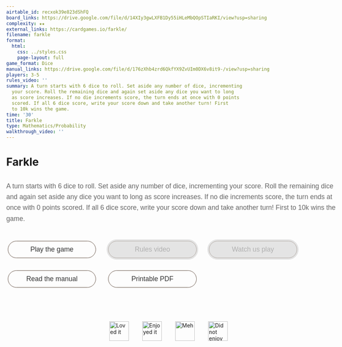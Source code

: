 ```yaml
---
airtable_id: recxok39e823dShFQ
board_links: https://drive.google.com/file/d/14XIy3gwLXFB1Dy55iHLeMbQOpSTIaRKI/view?usp=sharing
complexity: ★★
external_links: https://cardgames.io/farkle/
filename: farkle
format:
  html:
    css: ../styles.css
    page-layout: full
game_format: Dice
manual_links: https://drive.google.com/file/d/176zXhb4zrd6QkfYX9ZvUIm0DX6v8it9-/view?usp=sharing
players: 3-5
rules_video: ''
summary: A turn starts with 6 dice to roll. Set aside any number of dice, incrementing
  your score. Roll the remaining dice and again set aside any dice you want to long
  as score increases. If no die increments score, the turn ends at once with 0 points
  scored. If all 6 dice score, write your score down and take another turn! First
  to 10k wins the game.
time: '30'
title: Farkle
type: Mathematics/Probability
walkthrough_video: ''
---
```


# Farkle

:::{.game-info-box}
:::{.game-stats}
```{=html}
<span class="tooltip-gamestats" data-tooltip="30 minutes"><i class="fas fa-clock"></i></span>
<span class="tooltip-gamestats" data-tooltip="3-5 players"><i class="fas fa-users"></i></span>
<span class="tooltip-gamestats" data-tooltip="Dice required"><i class="fas fa-clone"></i></span>
<span class="tooltip-gamestats" data-tooltip="★★"><i class="fas fa-star"></i></span>
```
:::
:::

:::{.game-summary}
A turn starts with 6 dice to roll. Set aside any number of dice, incrementing your score. Roll the remaining dice and again set aside any dice you want to long as score increases. If no die increments score, the turn ends at once with 0 points scored. If all 6 dice score, write your score down and take another turn! First to 10k wins the game.
:::

:::{.game-actions}
```{=html}
<a href="https://cardgames.io/farkle/" class="btn coloured-button"><i class="fa fa-gamepad"></i> Play the game</a>
<a href="#" class="btn disabled-button"><i class="fa fa-video"></i> Rules video</a>
<a href="#" class="btn disabled-button"><i class="fa fa-video"></i> Watch us play</a>
<a href="https://drive.google.com/file/d/176zXhb4zrd6QkfYX9ZvUIm0DX6v8it9-/view?usp=sharing" class="btn coloured-button"><i class="fa fa-book"></i> Read the manual</a>
<a href="https://drive.google.com/file/d/14XIy3gwLXFB1Dy55iHLeMbQOpSTIaRKI/view?usp=sharing" class="btn coloured-button"><i class="fa fa-file-pdf"></i> Printable PDF</a>
```
:::

```{=html}
<div class="reaction-container">
	<div class="emoji" data-reaction="emoji-happy" data-tooltip="Loved it!">
		<img data-icon="happy" alt="Loved it" />
	</div>
	<div class="emoji" data-reaction="emoji-smile" data-tooltip="Enjoyed it">
		<img data-icon="smile" alt="Enjoyed it" />
	</div>
	<div class="emoji" data-reaction="emoji-meh" data-tooltip="Meh">
		<img data-icon="meh" alt="Meh" />
	</div>
	<div class="emoji" data-reaction="emoji-yucks" data-tooltip="Did not enjoy">
		<img data-icon="yucks" alt="Did not enjoy" />
	</div>
</div>

<style>
	p {
		margin: 2rem 0;
		font-size: 1.1rem;
		line-height: 1.6;
		color: #666;
		font-family: "Omnes", sans-serif;
	}

	body {
		max-width: 100%;
	}

	.reaction-container {
		display: flex;
		justify-content: center;
		gap: 6px;
		padding: 16px;
		margin-top: 60px;
		max-width: 600px;
		margin-left: auto;
		margin-right: auto;
	}

	.emoji {
		position: relative;
		cursor: pointer;
		display: flex;
		align-items: center;
		justify-content: center;
		width: 5rem;
		height: 5rem;
	}

	.emoji img {
		width: 80%;
		height: 80%;
		pointer-events: none;
	}

	/* Tooltip */
	.emoji::after {
		content: attr(data-tooltip);
		position: absolute;
		bottom: 110%;
		left: 50%;
		transform: translateX(-50%);
		background: #333;
		color: #fff;
		padding: 4px 8px;
		border-radius: 4px;
		font-size: 0.75rem;
		white-space: nowrap;
		opacity: 0;
		pointer-events: none;
		transition: opacity 0.2s ease;
		z-index: 10;
	}

	.emoji:hover::after {
		opacity: 1;
	}

	.emoji:hover {
		transform: scale(1.1);
	}
	/* Clicked animation */
	.clicked {
		animation: pop 0.3s ease;
	}

	/* Active reaction = blue glow */
	.active-reaction {
		filter: drop-shadow(0 0 4px #00aaff);
	}
	@keyframes pop {
		0% {
			transform: scale(1);
		}
		50% {
			transform: scale(1.3);
		}
		100% {
			transform: scale(1);
		}
	}

	/* Action buttons */
	.game-actions {
		display: flex;
		justify-content: flex-start;
		flex-wrap: wrap;
		margin: 2.5rem 0;
		gap: 1.5rem;
		align-items: center;
		width: 100%;
	}

	.btn {
		position: relative;
		border: none;
		padding: 1rem 1.2rem;
		border-radius: 999px;
		text-decoration: none;
		font-weight: 200;
		transition: all 0.3s ease;
		display: inline-block;
		text-align: center;
		min-width: 200px;
		font-family: "Omnes", sans-serif;
		font-size: 1.1rem;
		cursor: pointer;
		color: #333;
	}

	.btn:after {
		content: "";
		position: absolute;
		top: 4px;
		bottom: 4px;
		left: 4px;
		right: 4px;
		border-radius: 999px;
		border: 1px solid #5f4c3f;
		pointer-events: none;
	}

	/* Hide empty buttons */
	.game-actions:empty {
		display: none;
	}

	.disabled-button {
		pointer-events: none; /* Prevent clicks */
		opacity: 0.5; /* Make it look disabled */
		background-color: #ccc; /* Grey background */
		color: #666; /* Darker text */
	}
</style>

<script>
	document.addEventListener("DOMContentLoaded", function () {
		// === 1. Background and emoji image path setup ===
		const emojiFolderMap = {
			"Strategy": "strategy-emojis",
			"Mathematics/Probability": "math-emojis",
			"SEL": "sel-emojis",
			"Science/Deduction": "science-emojis",
		};

		const type = "{{< meta type >}}";
		const emojiFolder = emojiFolderMap[type];

		// Set background image
		const bgMap = {
			"Strategy": "/static/backgrounds/strategy_home_bg.svg",
			"Mathematics/Probability": "/static/backgrounds/math_home_bg.svg",
			"SEL": "/static/backgrounds/sel_home_bg.svg",
			"Science/Deduction": "/static/backgrounds/science_home_bg.svg",
		};

		const bg = bgMap[type];
		if (bg) {
			document.body.style.background = `
				linear-gradient(rgb(255, 251, 227, 0.3), rgb(255, 251, 227, 0.3)),
				url(${bg})
			`;
			document.body.style.backgroundRepeat = "no-repeat";
			document.body.style.backgroundSize = "cover";
			document.body.style.backgroundAttachment = "scroll";
			document.body.style.backgroundPosition = "center top";
		}

		// Set emoji image sources dynamically
		if (emojiFolder) {
			const emojiImages = document.querySelectorAll("[data-icon]");
			emojiImages.forEach((img) => {
				const icon = img.dataset.icon;
				img.src = `/static/images/${emojiFolder}/${emojiFolder.replace(
					"-emojis",
					""
				)}-${icon}.svg`;
			});
		}

		// === 2. Reaction click logic with cookies ===
		const emojis = document.querySelectorAll("[data-reaction]");
		const gameId = window.location.pathname;
		const cookieKey = `reaction-${gameId}`;

		function setCookie(name, value, days) {
			const d = new Date();
			d.setTime(d.getTime() + days * 24 * 60 * 60 * 1000);
			document.cookie = `${name}=${value};expires=${d.toUTCString()};path=/`;
		}

		function getCookie(name) {
			const cookies = document.cookie.split("; ");
			for (const cookie of cookies) {
				const [key, value] = cookie.split("=");
				if (key === name) return value;
			}
			return null;
		}

		function deleteCookie(name) {
			document.cookie = `${name}=; expires=Thu, 01 Jan 1970 00:00:00 UTC; path=/;`;
		}

		function getReactions() {
			const cookieValue = getCookie(cookieKey);
			if (!cookieValue) return [];
			return cookieValue.split(",");
		}

		function saveReactions(reactions) {
			if (reactions.length === 0) {
				deleteCookie(cookieKey);
			} else {
				setCookie(cookieKey, reactions.join(","), 365);
			}
		}

		let selectedReactions = getReactions();
		selectedReactions.forEach((reaction) => {
			const emoji = document.querySelector(
				`[data-reaction="${reaction}"]`
			);
			if (emoji) {
				emoji.classList.add("active-reaction");
			}
		});

		emojis.forEach((emoji) => {
			emoji.addEventListener("click", () => {
				const clickedReaction = emoji.dataset.reaction;
				const index = selectedReactions.indexOf(clickedReaction);

				if (index > -1) {
					// Deselect
					selectedReactions.splice(index, 1);
					emoji.classList.remove("active-reaction");
				} else {
					// Select
					selectedReactions.push(clickedReaction);
					emoji.classList.add("active-reaction");
				}

				saveReactions(selectedReactions);

				// Animate
				emoji.classList.add("clicked");
				setTimeout(() => emoji.classList.remove("clicked"), 400);

				// TODO: Send to backend if needed
			});
		});
	});
</script>

<script>
	// This script changes the button colors based on the game type
	document.addEventListener("DOMContentLoaded", function () {
		// Define base and hover colors for each game type
		const typeStyles = {
			"Mathematics/Probability": { base: "#ffecdb", hover: "#d97436" },
			"SEL": { base: "#dcf3fa", hover: "#6cc9e1" },
			"Strategy": { base: "#fffcd4", hover: "#e6dc33" },
			"Science/Deduction": { base: "#e4f6dd", hover: "#9ec03c" },
		};

		const gameType = "{{< meta type >}}";
		const styles = typeStyles[gameType];

		if (styles) {
			const buttons = document.querySelectorAll(".coloured-button");
			buttons.forEach((button) => {
				button.style.backgroundColor = styles.base;
				button.style.border = "none";
				button.style.color = "black";
				button.style.transition = "background-color 0.3s ease";

				// Add hover effect using JavaScript event listeners
				button.addEventListener("mouseenter", () => {
					button.style.backgroundColor = styles.hover;
				});
				button.addEventListener("mouseleave", () => {
					button.style.backgroundColor = styles.base;
				});
			});
		}
	});
</script>

<script>
	document.addEventListener("DOMContentLoaded", function () {
		const emojiFolderMap = {
			"Strategy": "strategy-emojis",
			"Mathematics/Probability": "math-emojis",
			"SEL": "sel-emojis",
			"Science/Deduction": "science-emojis",
		};

		const type = "{{< meta type >}}";
		const emojiFolder = emojiFolderMap[type];

		if (emojiFolder) {
			const emojiImages = document.querySelectorAll(".emoji img");
			emojiImages.forEach((img) => {
				const icon = img.dataset.icon;
				img.src = `../static/images/${emojiFolder}/${emojiFolder.replace(
					"-emojis",
					""
				)}-${icon}.svg`;
			});
		}
	});
</script>
```


